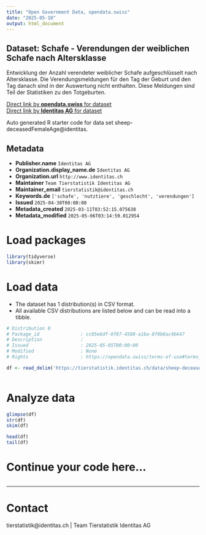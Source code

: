 ```yaml
---
title: "Open Government Data, opendata.swiss"
date: "2025-05-10"
output: html_document
---
```


## Dataset: Schafe - Verendungen der weiblichen Schafe nach Altersklasse

Entwicklung der Anzahl verendeter weiblicher Schafe aufgeschlüsselt nach Altersklasse. Die Verendungsmeldungen für den Tag der Geburt und den Tag danach sind in der Auswertung nicht enthalten. Diese Meldungen sind Teil der Statistiken zu den Totgeburten.

[Direct link by **opendata.swiss** for dataset](https://opendata.swiss/de/dataset/schafe-verendungen-der-weiblichen-schafe-nach-altersklasse)<br>
[Direct link by **Identitas AG** for dataset](https://tierstatistik.identitas.ch/)

Auto generated R starter code for data set sheep-deceasedFemaleAge@identitas.

## Metadata

- **Publisher.name** `Identitas AG`
- **Organization.display_name.de** `Identitas AG`
- **Organization.url** `http://www.identitas.ch`
- **Maintainer** `Team Tierstatistik Identitas AG`
- **Maintainer_email** `tierstatistik@identitas.ch`
- **Keywords.de** `['schafe', 'nutztiere', 'geschlecht', 'verendungen']`
- **Issued** `2025-04-30T00:00:00`
- **Metadata_created** `2025-03-11T03:52:15.075638`
- **Metadata_modified** `2025-05-06T03:14:59.012954`


# Load packages

```r

library(tidyverse)
library(skimr)

```

# Load data

-   The dataset has 1 distribution(s) in CSV format.
-   All available CSV distributions are listed below and can be read into a tibble.

```r

# Distribution 0
# Package_id               : cc85e6df-0f87-4580-a1ba-8f0b8ac4b647
# Description              : 
# Issued                   : 2025-05-05T00:00:00
# Modified                 : None
# Rights                   : https://opendata.swiss/terms-of-use#terms_by

df <- read_delim('https://tierstatistik.identitas.ch/data/sheep-deceasedFemaleAge.csv')



```

# Analyze data

```r

glimpse(df)
str(df)
skim(df)

head(df)
tail(df)

```

# Continue your code here...

```r

```

------------------------------------------------------------------------

# Contact

tierstatistik@identitas.ch | Team Tierstatistik Identitas AG
